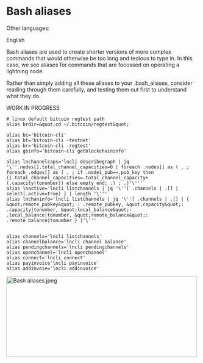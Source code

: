 <span id="bash-aliases"></span>
= Bash aliases =

<div class="mw-parser-output">

<div class="mw-pt-languages noprint" lang="en" dir="ltr">

<div class="mw-pt-languages-label">

Other languages:

</div>
<div class="mw-pt-languages-list">

<span class="mw-pt-languages-ui mw-pt-languages-selected mw-pt-progress mw-pt-progress--complete" lang="en">English</span>

</div>

</div>
Bash aliases are used to create shorter versions of more complex commands that would otherwise be too long and tedious to type in. In this case, we see aliases for commands that are focussed on operating a lightning node.

Rather than simply adding all these aliases to your .bash_aliases, consider reading through them carefully, and testing them out first to understand what they do.

WORK IN PROGRESS

<div class="mw-highlight mw-highlight-lang-bash mw-content-ltr mw-highlight-lines" dir="ltr">

<pre># linux default bitcoin regtest path
alias brdir=&quot;cd ~/.bitcoin/regtest&quot;

alias bc='bitcoin-cli'
alias bt='bitcoin-cli -testnet'
alias br='bitcoin-cli -regtest'
alias gbinfo='bitcoin-cli getblockchaininfo'

alias lnchannelcaps='lncli describegraph | jq '\''.nodes[].total_channel_capacities=0 | foreach .nodes[] as ( . ; foreach .edges[] as ( . ; if .node1_pub==.pub_key then (|.total_channel_capacities=.total_channel_capacity+(.capacity|tonumber)) else empty end; .) ; .)'\'''
alias lnactive='lncli listchannels | jq '\''[ .channels | .[] | select(.active=true) ] | length '\'''
alias lnchaninfo='lncli listchannels | jq '\''[ .channels | .[] | { &quot;remote_pubkey&quot; : .remote_pubkey, &quot;capacity&quot;: .capacity|tonumber, &quot;local_balance&quot;: .local_balance|tonumber, &quot;remote_balance&quot;: .remote_balance|tonumber } ]'\'''


alias channels='lncli listchannels'
alias channelbalance='lncli channel balance'
alias pendingchannels='lncli pendingchannels'
alias openchannel='lncli openchannel'
alias connect='lncli connect'
alias payinvoice'lncli payinvoice'
alias addinvoie='lncli addinvoice'</pre>

</div>
[[/plebnet.wiki/wiki/File:Bash_aliases.jpeg|[[File:img/500px-Bash_aliases.jpeg|500x211px|Bash aliases.jpeg]]]]


</div>
